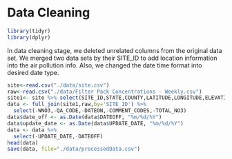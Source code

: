 # Data Cleaning

```r
library(tidyr)
library(dplyr)
```

In data cleaning stage, we deleted unrelated columns from the original data set. We merged two data sets by their SITE_ID to add location information into the air pollution info. Also, we changed the date time format into desired date type.

```r
site<-read.csv("./data/site.csv")
raw<-read.csv("./data/Filter Pack Concentrations - Weekly.csv")
site1<- site %>% select(SITE_ID,STATE,COUNTY,LATITUDE,LONGITUDE,ELEVATION)
data <- full_join(site1,raw,by='SITE_ID') %>%
  select(-WNO3,-QA_CODE,-DATEON,-COMMENT_CODES,-TOTAL_NO3) 
data$date_off <- as.Date(data$DATEOFF, "%m/%d/%Y")
data$update_date <- as.Date(data$UPDATE_DATE, "%m/%d/%Y")
data <- data %>%
  select(-UPDATE_DATE,-DATEOFF) 
head(data)
save(data, file="./data/processedData.csv")
```


